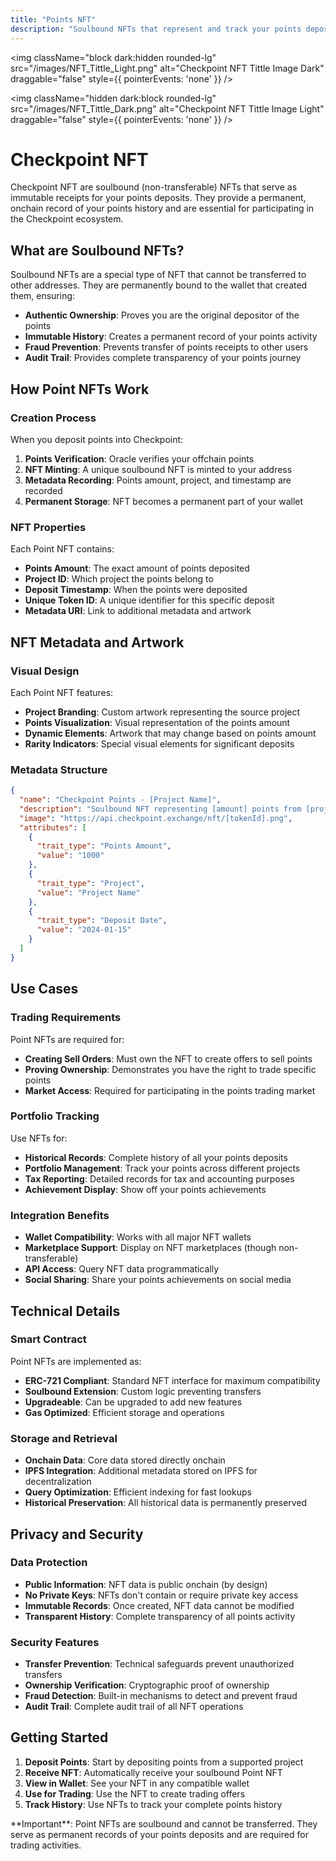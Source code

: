 ```yaml
---
title: "Points NFT"
description: "Soulbound NFTs that represent and track your points deposits"
---
```

<img 
  className="block dark:hidden rounded-lg" 
  src="/images/NFT_Tittle_Light.png" 
  alt="Checkpoint NFT Tittle Image Dark"
  draggable="false"
  style={{ pointerEvents: 'none' }}
/>

<img 
  className="hidden dark:block rounded-lg" 
  src="/images/NFT_Tittle_Dark.png" 
  alt="Checkpoint NFT Tittle Image Light"
  draggable="false"
  style={{ pointerEvents: 'none' }}
/>

# Checkpoint NFT

Checkpoint NFT are soulbound (non-transferable) NFTs that serve as immutable receipts for your points deposits. They provide a permanent, onchain record of your points history and are essential for participating in the Checkpoint ecosystem.

## What are Soulbound NFTs?

Soulbound NFTs are a special type of NFT that cannot be transferred to other addresses. They are permanently bound to the wallet that created them, ensuring:

- **Authentic Ownership**: Proves you are the original depositor of the points
- **Immutable History**: Creates a permanent record of your points activity
- **Fraud Prevention**: Prevents transfer of points receipts to other users
- **Audit Trail**: Provides complete transparency of your points journey

## How Point NFTs Work

### Creation Process

When you deposit points into Checkpoint:

1. **Points Verification**: Oracle verifies your offchain points
2. **NFT Minting**: A unique soulbound NFT is minted to your address
3. **Metadata Recording**: Points amount, project, and timestamp are recorded
4. **Permanent Storage**: NFT becomes a permanent part of your wallet

### NFT Properties

Each Point NFT contains:

- **Points Amount**: The exact amount of points deposited
- **Project ID**: Which project the points belong to
- **Deposit Timestamp**: When the points were deposited
- **Unique Token ID**: A unique identifier for this specific deposit
- **Metadata URI**: Link to additional metadata and artwork

## NFT Metadata and Artwork

### Visual Design

Each Point NFT features:

- **Project Branding**: Custom artwork representing the source project
- **Points Visualization**: Visual representation of the points amount
- **Dynamic Elements**: Artwork that may change based on points amount
- **Rarity Indicators**: Special visual elements for significant deposits

### Metadata Structure

```json
{
  "name": "Checkpoint Points - [Project Name]",
  "description": "Soulbound NFT representing [amount] points from [project]",
  "image": "https://api.checkpoint.exchange/nft/[tokenId].png",
  "attributes": [
    {
      "trait_type": "Points Amount",
      "value": "1000"
    },
    {
      "trait_type": "Project",
      "value": "Project Name"
    },
    {
      "trait_type": "Deposit Date",
      "value": "2024-01-15"
    }
  ]
}
```

## Use Cases

### Trading Requirements

Point NFTs are required for:

- **Creating Sell Orders**: Must own the NFT to create offers to sell points
- **Proving Ownership**: Demonstrates you have the right to trade specific points
- **Market Access**: Required for participating in the points trading market

### Portfolio Tracking

Use NFTs for:

- **Historical Records**: Complete history of all your points deposits
- **Portfolio Management**: Track your points across different projects
- **Tax Reporting**: Detailed records for tax and accounting purposes
- **Achievement Display**: Show off your points achievements

### Integration Benefits

- **Wallet Compatibility**: Works with all major NFT wallets
- **Marketplace Support**: Display on NFT marketplaces (though non-transferable)
- **API Access**: Query NFT data programmatically
- **Social Sharing**: Share your points achievements on social media

## Technical Details

### Smart Contract

Point NFTs are implemented as:

- **ERC-721 Compliant**: Standard NFT interface for maximum compatibility
- **Soulbound Extension**: Custom logic preventing transfers
- **Upgradeable**: Can be upgraded to add new features
- **Gas Optimized**: Efficient storage and operations

### Storage and Retrieval

- **Onchain Data**: Core data stored directly onchain
- **IPFS Integration**: Additional metadata stored on IPFS for decentralization
- **Query Optimization**: Efficient indexing for fast lookups
- **Historical Preservation**: All historical data is permanently preserved

## Privacy and Security

### Data Protection

- **Public Information**: NFT data is public onchain (by design)
- **No Private Keys**: NFTs don't contain or require private key access
- **Immutable Records**: Once created, NFT data cannot be modified
- **Transparent History**: Complete transparency of all points activity

### Security Features

- **Transfer Prevention**: Technical safeguards prevent unauthorized transfers
- **Ownership Verification**: Cryptographic proof of ownership
- **Fraud Detection**: Built-in mechanisms to detect and prevent fraud
- **Audit Trail**: Complete audit trail of all NFT operations

## Getting Started

1. **Deposit Points**: Start by depositing points from a supported project
2. **Receive NFT**: Automatically receive your soulbound Point NFT
3. **View in Wallet**: See your NFT in any compatible wallet
4. **Use for Trading**: Use the NFT to create trading offers
5. **Track History**: Use NFTs to track your complete points history

<Note>
  **Important**: Point NFTs are soulbound and cannot be transferred. They serve as permanent records of your points deposits and are required for trading activities.
</Note>
